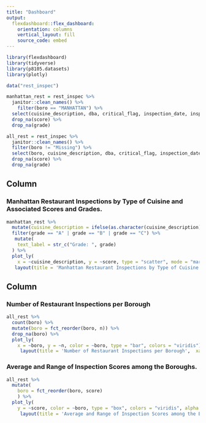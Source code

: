 ```yaml
---
title: "Dashboard"
output: 
  flexdashboard::flex_dashboard:
    orientation: columns
    vertical_layout: fill
    source_code: embed 
---
```


```r
library(flexdashboard)
library(tidyverse)
library(p8105.datasets)
library(plotly)
```

``` r
data("rest_inspec")

manhattan_rest = rest_inspec %>%
  janitor::clean_names() %>%
    filter(boro == "MANHATTAN") %>%
  select(cuisine_description, dba, critical_flag, inspection_date, inspection_type, score, violation_code, building, street, zipcode, grade) %>%
  drop_na(score) %>%
  drop_na(grade) 

all_rest = rest_inspec %>%
  janitor::clean_names() %>%
  filter(boro != "Missing") %>%
  select(boro, cuisine_description, dba, critical_flag, inspection_date, inspection_type, score, violation_code, building, street, zipcode, grade) %>%
  drop_na(score) %>%
  drop_na(grade) 
```

Column {data-width=650}
-----------------------------------------------------------------------

### Manhattan Restaurant Inspections by Type of Cuisine and Associated Scores and Grades. 

```r
manhattan_rest %>%
  mutate(cuisine_description = ifelse(as.character(cuisine_description) == "Latin (Cuban, Dominican, Puerto Rican, South & Central American)", "Latin", as.character(cuisine_description))) %>%
  filter(grade == "A" | grade == "B" | grade == "C") %>%
   mutate(
    text_label = str_c("Grade: ", grade)
  ) %>% 
  plot_ly(
    x = ~cuisine_description, y = ~score, type = "scatter", mode = "markers", color = ~grade, text = ~text_label, alpha = 0.5) %>%
   layout(title = 'Manhattan Restaurant Inspections by Type of Cuisine and Associated Scores and Grades',  xaxis = list(title = 'Cuisine Type'), yaxis = list(title = 'Score'))
```

Column {data-width=350}
-----------------------------------------------------------------------

### Number of Restaurant Inspections per Borough

```r
all_rest %>%
  count(boro) %>%
  mutate(boro = fct_reorder(boro, n)) %>% 
  drop_na(boro) %>%
  plot_ly(
    x = ~boro, y = ~n, color = ~boro, type = "bar", colors = "viridis") %>%
     layout(title = 'Number of Restaurant Inspections per Borough',  xaxis = list(title = 'Borough'), yaxis = list(title = 'Number of Inspections'))
```

### Average and Range of Inspection Scores among the Boroughs. 

```r
all_rest %>%
  mutate(
    boro = fct_reorder(boro, score)
    ) %>%
  plot_ly(
    y = ~score, color = ~boro, type = "box", colors = "viridis", alpha = .1) %>%
     layout(title = 'Average and Range of Inspection Scores among the Boroughs',  xaxis = list(title = 'Borough'), yaxis = list(title = 'Score'))
```

